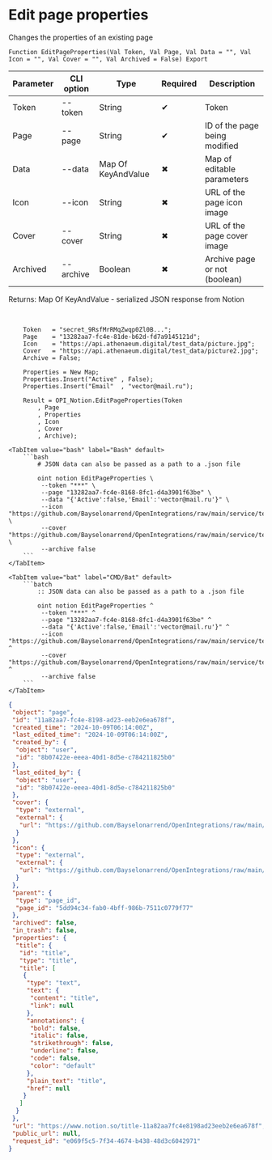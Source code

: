 ﻿---
sidebar_position: 4
---


# Edit page properties
 Changes the properties of an existing page



`Function EditPageProperties(Val Token, Val Page, Val Data = "", Val Icon = "", Val Cover = "", Val Archived = False) Export`

  | Parameter | CLI option | Type | Required | Description |
  |-|-|-|-|-|
  | Token | --token | String | &#x2714; | Token |
  | Page | --page | String | &#x2714; | ID of the page being modified |
  | Data | --data | Map Of KeyAndValue | &#x2716; | Map of editable parameters |
  | Icon | --icon | String | &#x2716; | URL of the page icon image |
  | Cover | --cover | String | &#x2716; | URL of the page cover image |
  | Archived | --archive | Boolean | &#x2716; | Archive page or not (boolean) |

  
  Returns:  Map Of KeyAndValue - serialized JSON response from Notion

<br/>




```bsl title="1C:Enterprise/OneScript code example"
    Token   = "secret_9RsfMrRMqZwqp0Zl0B...";
    Page    = "13282aa7-fc4e-81de-b62d-fd7a9145121d";
    Icon    = "https://api.athenaeum.digital/test_data/picture.jpg";
    Cover   = "https://api.athenaeum.digital/test_data/picture2.jpg";
    Archive = False;

    Properties = New Map;
    Properties.Insert("Active" , False);
    Properties.Insert("Email"  , "vector@mail.ru");

    Result = OPI_Notion.EditPageProperties(Token
        , Page
        , Properties
        , Icon
        , Cover
        , Archive);
```
 

 <Tabs>
  
    <TabItem value="bash" label="Bash" default>
        ```bash
            # JSON data can also be passed as a path to a .json file
            
            oint notion EditPageProperties \
             --token "***" \
             --page "13282aa7-fc4e-8168-8fc1-d4a3901f63be" \
             --data "{'Active':false,'Email':'vector@mail.ru'}" \
             --icon "https://github.com/Bayselonarrend/OpenIntegrations/raw/main/service/test_data/picture.jpg" \
             --cover "https://github.com/Bayselonarrend/OpenIntegrations/raw/main/service/test_data/picture2.jpg" \
             --archive false
        ```
    </TabItem>
  
    <TabItem value="bat" label="CMD/Bat" default>
        ```batch
            :: JSON data can also be passed as a path to a .json file
            
            oint notion EditPageProperties ^
             --token "***" ^
             --page "13282aa7-fc4e-8168-8fc1-d4a3901f63be" ^
             --data "{'Active':false,'Email':'vector@mail.ru'}" ^
             --icon "https://github.com/Bayselonarrend/OpenIntegrations/raw/main/service/test_data/picture.jpg" ^
             --cover "https://github.com/Bayselonarrend/OpenIntegrations/raw/main/service/test_data/picture2.jpg" ^
             --archive false
        ```
    </TabItem>
</Tabs>


```json title="Result"
{
 "object": "page",
 "id": "11a82aa7-fc4e-8198-ad23-eeb2e6ea678f",
 "created_time": "2024-10-09T06:14:00Z",
 "last_edited_time": "2024-10-09T06:14:00Z",
 "created_by": {
  "object": "user",
  "id": "8b07422e-eeea-40d1-8d5e-c784211825b0"
 },
 "last_edited_by": {
  "object": "user",
  "id": "8b07422e-eeea-40d1-8d5e-c784211825b0"
 },
 "cover": {
  "type": "external",
  "external": {
   "url": "https://github.com/Bayselonarrend/OpenIntegrations/raw/main/service/test_data/picture2.jpg"
  }
 },
 "icon": {
  "type": "external",
  "external": {
   "url": "https://github.com/Bayselonarrend/OpenIntegrations/raw/main/service/test_data/picture.jpg"
  }
 },
 "parent": {
  "type": "page_id",
  "page_id": "5dd94c34-fab0-4bff-986b-7511c0779f77"
 },
 "archived": false,
 "in_trash": false,
 "properties": {
  "title": {
   "id": "title",
   "type": "title",
   "title": [
    {
     "type": "text",
     "text": {
      "content": "title",
      "link": null
     },
     "annotations": {
      "bold": false,
      "italic": false,
      "strikethrough": false,
      "underline": false,
      "code": false,
      "color": "default"
     },
     "plain_text": "title",
     "href": null
    }
   ]
  }
 },
 "url": "https://www.notion.so/title-11a82aa7fc4e8198ad23eeb2e6ea678f",
 "public_url": null,
 "request_id": "e069f5c5-7f34-4674-b438-48d3c6042971"
}
```
